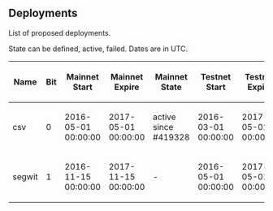 ==Deployments==

List of proposed deployments.

State can be defined, active, failed. Dates are in UTC.

{| class="wikitable sortable"
! Name
! Bit
! Mainnet Start
! Mainnet Expire
! Mainnet State
! Testnet Start
! Testnet Expire
! Testnet State
! BIPs
|-
| csv
| 0
| 2016-05-01 00:00:00
| 2017-05-01 00:00:00
| active since #419328
| 2016-03-01 00:00:00
| 2017-05-01 00:00:00
| active since #770112
| [[/bip-0068.mediawiki|68]], [[/bip-0112.mediawiki|112]], [[/bip-0113.mediawiki|113]]
|-
| segwit
| 1
| 2016-11-15 00:00:00
| 2017-11-15 00:00:00
| -
| 2016-05-01 00:00:00
| 2017-05-01 00:00:00
| active since #834624
| [[/bip-0141.mediawiki|141]], [[/bip-0143.mediawiki|143]], [[/bip-0147.mediawiki|147]]
|}

